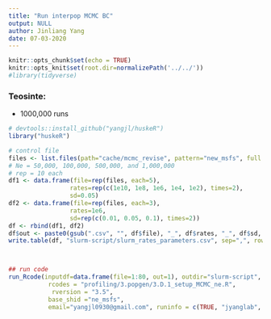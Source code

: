 ```yaml
---
title: "Run interpop MCMC BC"
output: NULL
author: Jinliang Yang
date: 07-03-2020
---
```



```r
knitr::opts_chunk$set(echo = TRUE) 
knitr::opts_knit$set(root.dir=normalizePath('../../')) 
#library(tidyverse)
```




### Teosinte:

- 1000,000 runs
```r
# devtools::install_github("yangjl/huskeR")
library("huskeR")

# control file
files <- list.files(path="cache/mcmc_revise", pattern="new_msfs", full.names=TRUE)
# Ne = 50,000, 100,000, 500,000, and 1,000,000
# rep = 10 each
df1 <- data.frame(file=rep(files, each=5),
                 rates=rep(c(1e10, 1e8, 1e6, 1e4, 1e2), times=2), 
                 sd=0.05)
df2 <- data.frame(file=rep(files, each=3),
                 rates=1e6, 
                 sd=rep(c(0.01, 0.05, 0.1), times=2))
df <- rbind(df1, df2)
df$out <- paste0(gsub(".csv", "", df$file), "_", df$rates, "_", df$sd, ".RData")
write.table(df, "slurm-script/slurm_rates_parameters.csv", sep=",", row.names=FALSE)



## run code
run_Rcode(inputdf=data.frame(file=1:80, out=1), outdir="slurm-script", cmdno=1,
           rcodes = "profiling/3.popgen/3.D.1_setup_MCMC_ne.R",
            rversion = "3.5",
           base_shid ="ne_msfs",
           email="yangjl0930@gmail.com", runinfo = c(TRUE, "jyanglab", 1, "4G", "48:00:00"))

```



